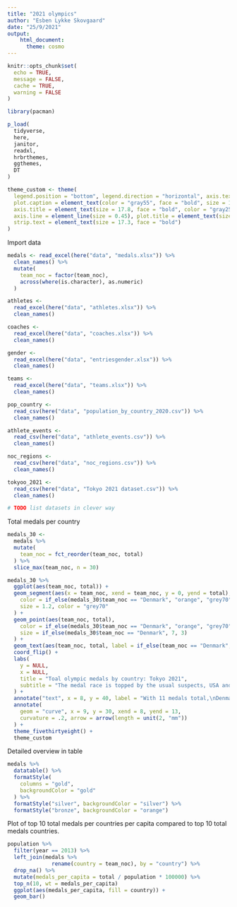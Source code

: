 ```yaml
---
title: "2021 olympics"
author: "Esben Lykke Skovgaard"
date: "25/9/2021"
output:
    html_document:
      theme: cosmo
---
```


```r
knitr::opts_chunk$set(
  echo = TRUE,
  message = FALSE,
  cache = TRUE,
  warning = FALSE
)

library(pacman)

p_load(
  tidyverse,
  here,
  janitor,
  readxl,
  hrbrthemes,
  ggthemes,
  DT
)

theme_custom <- theme(
  legend.position = "bottom", legend.direction = "horizontal", axis.text = element_text(size = 17.8),
  plot.caption = element_text(color = "gray55", face = "bold", size = 12), legend.text = element_text(size = 17.3),
  axis.title = element_text(size = 17.8, face = "bold", color = "gray25"), legend.title = element_text(size = 17.3),
  axis.line = element_line(size = 0.45), plot.title = element_text(size = 22.1), plot.subtitle = element_text(size = 17.8),
  strip.text = element_text(size = 17.3, face = "bold")
)
```


Import data
```r
medals <- read_excel(here("data", "medals.xlsx")) %>%
  clean_names() %>%
  mutate(
    team_noc = factor(team_noc),
    across(where(is.character), as.numeric)
  )

athletes <-
  read_excel(here("data", "athletes.xlsx")) %>%
  clean_names()

coaches <-
  read_excel(here("data", "coaches.xlsx")) %>%
  clean_names()

gender <-
  read_excel(here("data", "entriesgender.xlsx")) %>%
  clean_names()

teams <-
  read_excel(here("data", "teams.xlsx")) %>%
  clean_names()

pop_country <-
  read_csv(here("data", "population_by_country_2020.csv")) %>%
  clean_names()

athlete_events <-
  read_csv(here("data", "athlete_events.csv")) %>%
  clean_names()

noc_regions <-
  read_csv(here("data", "noc_regions.csv")) %>%
  clean_names()

tokyoo_2021 <-
  read_csv(here("data", "Tokyo 2021 dataset.csv")) %>%
  clean_names()

# TODO list datasets in clever way
```

Total medals per country
```r
medals_30 <-
  medals %>%
  mutate(
    team_noc = fct_reorder(team_noc, total)
  ) %>%
  slice_max(team_noc, n = 30)

medals_30 %>%
  ggplot(aes(team_noc, total)) +
  geom_segment(aes(x = team_noc, xend = team_noc, y = 0, yend = total),
    color = if_else(medals_30$team_noc == "Denmark", "orange", "grey70"),
    size = 1.2, color = "grey70"
  ) +
  geom_point(aes(team_noc, total),
    color = if_else(medals_30$team_noc == "Denmark", "orange", "grey70"),
    size = if_else(medals_30$team_noc == "Denmark", 7, 3)
  ) +
  geom_text(aes(team_noc, total, label = if_else(team_noc == "Denmark", total, NULL)), color = "white") +
  coord_flip() +
  labs(
    y = NULL,
    x = NULL,
    title = "Toal olympic medals by country: Tokyo 2021",
    subtitle = "The medal race is topped by the usual suspects, USA and China"
  ) +
  annotate("text", x = 8, y = 40, label = "With 11 medals total,\nDenmark reached their goal of 8-10 medals", fontface = "bold") +
  annotate(
    geom = "curve", x = 9, y = 30, xend = 8, yend = 13,
    curvature = .2, arrow = arrow(length = unit(2, "mm"))
  ) +
  theme_fivethirtyeight() +
  theme_custom
```

Detailed overview in table
```r
medals %>%
  datatable() %>%
  formatStyle(
    columns = "gold",
    backgroundColor = "gold"
  ) %>%
  formatStyle("silver", backgroundColor = "silver") %>%
  formatStyle("bronze", backgroundColor = "orange") 
```

Plot of top 10 total medals per countries per capita compared to top 10 total medals countries.
```r
population %>% 
  filter(year == 2013) %>% 
  left_join(medals %>% 
              rename(country = team_noc), by = "country") %>% 
  drop_na() %>% 
  mutate(medals_per_capita = total / population * 100000) %>% 
  top_n(10, wt = medals_per_capita)
  ggplot(aes(medals_per_capita, fill = country)) +
  geom_bar() 
```
